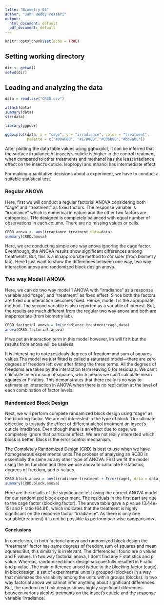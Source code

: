 ---
title: "Biometry-05"
author: "John Reddy Peasari"
output:
  html_document: default
  pdf_document: default
---

```{r setup, include=FALSE}
knitr::opts_chunk$set(echo = TRUE)
```

## Setting working directory

```{r}
dir <- getwd()
setwd(dir)
```

## Loading and analyzing the data

```{r}
data = read.csv("CRBD.csv")

```

```{r include=FALSE}
attach(data)
summary(data)
str(data)
```


```{r include=FALSE}
library(ggpubr)
```

```{r}
ggboxplot(data, x = "cage", y = "irradiance", color = "treatment",
          palette = c("#00AFBB", "#E7B800","#00bb80","#bb7a00"))
```
After plotting the data table values using ggboxplot, it can be inferred that the surface irradiance of insects's cuticle is higher in the control treatment when compared to other treatments and methanol has the least irradiance effect on the insect's cuticle. Isopropyl and ethanol has intermediate effect.

For making quantitative decisions about a experiment, we have to conduct a suitable statistical test.

### Regular ANOVA

Here, first we will conduct a regular factorial ANOVA considering both "cage" and "treatment" as fixed factors. The response variable is "irradiance" which is numerical in nature and the other two factors are catogorical. THe designed is completely balanced with equal number of observations in each column. There are no missing values or cells.


```{r}
CRBD.anova <- aov(irradiance~treatment,data=data)
summary(CRBD.anova)

```
Here, we are conducting simple one way anova ignoring the cage factor. Eventhough, the ANOVA results show significant differences among treatments. But, this is a innappropriate method to consider (from biometry lab). Here I just want to show the differences between one way, two way interaction anova and randomized block design anova.

### Two way Model I ANOVA
Here, we can do two way model 1 ANOVA with "irradiance" as a response variable and "cage", and "treatment" as fixed effect. Since both the factors are fixed our interaction becomes fixed. Hence, model I is the appropriate method. The second variable is also reported as a variable of interest. But, the results are much different from the regular two way anova and both are inappropriate (from biometry lab). 
```{r}
CRBD.factorial.anova = lm(irradiance~treatment*cage,data)
anova(CRBD.factorial.anova)
```
If we put an interaction term in this model however, lm will fit it but the results from anova will be useless.

It is interesting to note residuals degrees of freedom and sum of squares values.The model we just fitted is called a saturated model—there are zero degrees of freedom left over after fitting the three terms. All the degrees of freedoms are taken by the interaction term leaving 0 for residuals. We can’t calculate an error sum of squares, which means we can’t calculate mean squares or F-ratios. This demonstrates that there really is no way to estimate an interaction in ANOVA when there is no replication at the level of each combination of factor levels.



### Randomized Block Design

Next, we will perform complete randamized block design using "cage" as the blocking factor. We are not interested in the type of block. Our ultimate objective is to study the effect of different alchol treatment on insect's cuticle irradiance. Even though there is an effect due to cage, we completely ignore that particular effect. We are not really interested which block is better. Block is the error control mechanism.

The Completely Randomized Design (CRD) is best to use when we have homogeneous experimental units.The process of analysing an RCBD is essentially the same as any other type of ANOVA. First we fit the model using the lm function and then we use anova to calculate F-statistics, degrees of freedom, and p-values.
```{r}
CRBD.block.anova = aov(irradiance~treatment + Error(cage), data = data)
summary(CRBD.block.anova)
```
Here are the results of the significance test using the correct ANOVA model for our randomized block experiment. The residuals in the first part are due to the cage factor (blocking factor). The anova table gave a p value (3.44e-15) and F ratio (64.61), which indicates that the treatment is highly significant on the response factor "irradiance". As there is only one variable(treatment) it is not be possible to perform pair wise comparisions.


#### Conclusions

In conclusion, in both factorial anova and randomized block design the "treatment" factor has same degrees of freedom,sum of squares and mean squares.But, this similariy is irrelevant. The differences I found are p values and F values. In two way factorial anova, I don't find any F statistics and p value. Whereas, randomized block design succuesfully resulted in F ratio and p value. The main difference arised is due to the blocking factor (cage). In blockdesign, a set of experimental units is grouped (blocked) in a way that minimizes the variability among the units within groups (blocks). In two way factorial anova we cannot infer anything about significant differences. But, the randomized blok design shows highly significant diferences between various alcohol tretments on the insect's cuticle and the response variable 'irradiance'.






